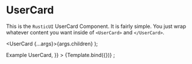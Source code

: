 # UserCard

This is the `RusticUI` UserCard Component. It is fairly simple. You just wrap whatever content you want inside of `<UserCard>` and `</UserCard>`.


<Meta UserCard="UserCard" component={UserCard} />

  <UserCard {...args}>{args.children}</UserCard>
);

<Canvas>
  <Story
    name="UserCard"
    args={{
      children: <h1>Example UserCard</h1>,
    }}
  >
    {Template.bind({})}
  </Story>
</Canvas>
;
